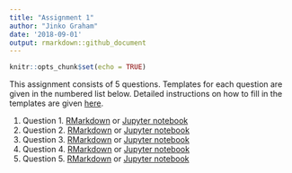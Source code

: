 ```yaml
---
title: "Assignment 1"
author: "Jinko Graham"
date: '2018-09-01'
output: rmarkdown::github_document
---
```


```r
knitr::opts_chunk$set(echo = TRUE)
```


This assignment consists of 5 questions. Templates
for each question are given in the numbered
list below. Detailed instructions on how to fill in the templates
are given [here](https://github.com/SFUStatgen/RforStat2/blob/master/SFUStat305/Assignments/Instructions/instructions.md).

1. Question 1. [RMarkdown](https://github.com/SFUStatgen/RforStat2/blob/master/SFUStat305/Assignments/A1/A1Q1.Rmd) or [Jupyter notebook](https://github.com/SFUStatgen/RforStat2/blob/master/SFUStat305/Assignments/A1/A1Q1.ipynb)
2. Question 2. [RMarkdown](https://github.com/SFUStatgen/RforStat2/blob/master/SFUStat305/Assignments/A1/A1Q2.Rmd) or [Jupyter notebook](https://github.com/SFUStatgen/RforStat2/blob/master/SFUStat305/Assignments/A1/A1Q2.ipynb)
3. Question 3. [RMarkdown](https://github.com/SFUStatgen/RforStat2/blob/master/SFUStat305/Assignments/A1/A1Q3.Rmd) or [Jupyter notebook](https://github.com/SFUStatgen/RforStat2/blob/master/SFUStat305/Assignments/A1/A1Q3.ipynb)
4. Question 4. [RMarkdown](https://github.com/SFUStatgen/RforStat2/blob/master/SFUStat305/Assignments/A1/A1Q4.Rmd) or [Jupyter notebook](https://github.com/SFUStatgen/RforStat2/blob/master/SFUStat305/Assignments/A1/A1Q4.ipynb)
5. Question 5. [RMarkdown](https://github.com/SFUStatgen/RforStat2/blob/master/SFUStat305/Assignments/A1/A1Q5.Rmd) or [Jupyter notebook](https://github.com/SFUStatgen/RforStat2/blob/master/SFUStat305/Assignments/A1/A1Q5.ipynb)

